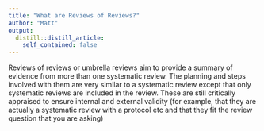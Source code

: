 ```yaml
---
title: "What are Reviews of Reviews?"
author: "Matt"
output:
  distill::distill_article:
    self_contained: false
---
```


Reviews of reviews or umbrella reviews aim to provide a summary of evidence from more than one systematic review. The planning and steps involved with them are very similar to a systematic review except that only systematic reviews are included in the review. These are still critically appraised to ensure internal and external validity (for example, that they are actually a systematic review with a protocol etc and that they fit the review question that you are asking)